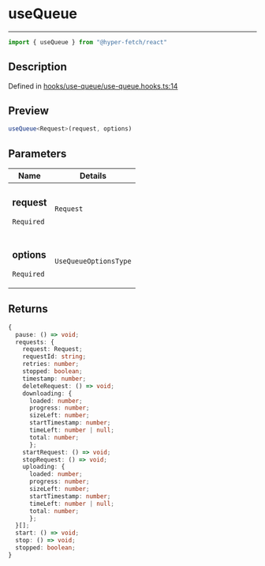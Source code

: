 

# useQueue

<div class="api-docs__separator" data-reactroot="">

---

</div><div class="api-docs__import" data-reactroot="">

```ts
import { useQueue } from "@hyper-fetch/react"
```

</div><div class="api-docs__section">

## Description

</div><div class="api-docs__description"><span class="api-docs__do-not-parse">



</span></div><p class="api-docs__definition">

Defined in [hooks/use-queue/use-queue.hooks.ts:14](https://github.com/BetterTyped/hyper-fetch/blob/cc329b91/packages/react/src/hooks/use-queue/use-queue.hooks.ts#L14)

</p><div class="api-docs__section">

## Preview

</div><div class="api-docs__preview fn">

```ts
useQueue<Request>(request, options)
```

</div><div class="api-docs__section">

## Parameters

</div><div class="api-docs__parameters"><table><thead><tr><th>Name</th><th>Details</th></tr></thead><tbody><tr param-data="request"><td class="api-docs__param-name required">

### request 

`Required`

</td><td class="api-docs__param-type">

`Request`

</td></tr><tr param-data="options"><td class="api-docs__param-name required">

### options 

`Required`

</td><td class="api-docs__param-type">

`UseQueueOptionsType`

</td></tr></tbody></table></div><div class="api-docs__section">

## Returns

</div><div class="api-docs__returns">

```ts
{
  pause: () => void;
  requests: {
    request: Request;
    requestId: string;
    retries: number;
    stopped: boolean;
    timestamp: number;
    deleteRequest: () => void;
    downloading: {
      loaded: number;
      progress: number;
      sizeLeft: number;
      startTimestamp: number;
      timeLeft: number | null;
      total: number;
      };
    startRequest: () => void;
    stopRequest: () => void;
    uploading: {
      loaded: number;
      progress: number;
      sizeLeft: number;
      startTimestamp: number;
      timeLeft: number | null;
      total: number;
      };
  }[];
  start: () => void;
  stop: () => void;
  stopped: boolean;
}
```

</div>